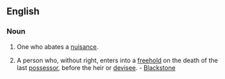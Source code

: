 ==English==
===Noun===
# {{law}} One who abates a [[nuisance]].
# {{law}} A person who, without right, enters into a [[freehold]] on the death of the last [[possessor]], before the heir or [[devisee]]. - [[Blackstone]]
